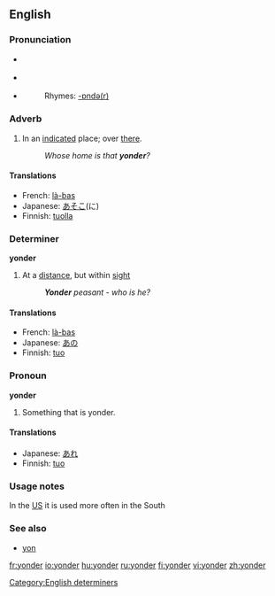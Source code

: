 {{was wotd|2006|December|2}}
==English==

===Pronunciation===
*{{italbrac|[[RP]]}} {{IPA|/ˈjɒndə(r)/}}
*{{italbrac|US}} {{IPA|/ˈjɑːndə(r)/}}
*{{audio|en-us-yonder.ogg|Audio (US)}}
*:Rhymes: [[Rhymes:English:-ɒndə(r)|-ɒndə(r)]]

===Adverb===
{{en-adv|-}}

# In an [[indicate]]d place; over [[there]].
#: ''Whose home is that '''yonder'''?''

====Translations====
{{top}}
*French: [[là-bas]]
*Japanese: [[あそこ]](に)
*Finnish: [[tuolla]]
{{mid}}
{{bottom}}

===Determiner===
'''yonder'''

# At a [[distance]], but within [[sight]]
#:'' '''Yonder''' peasant - who is he?''

====Translations====
{{top}}
*French: [[là-bas]]
*Japanese: [[あの]]
*Finnish: [[tuo]]
{{mid}}
{{bottom}}

===Pronoun===
'''yonder'''

# Something that is yonder.

====Translations====
{{top}}
*Japanese: [[あれ]]
*Finnish: [[tuo]]
{{mid}}
{{bottom}}

===Usage notes===
In the [[US]] it is used more often in the South

===See also===
*[[yon]]

[[Category:English determiners]]

[[fr:yonder]]
[[io:yonder]]
[[hu:yonder]]
[[ru:yonder]]
[[fi:yonder]]
[[vi:yonder]]
[[zh:yonder]]